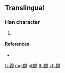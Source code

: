 {{character info/new}}
==Translingual==

===Han character===
{{Han char|rn=167|rad=金|as=11|sn=19|four=|canj=CYTJ,XXCYT}}

# {{defn|Han|sort=金11}}

====References====
* {{Han ref|kx=1321.071|hdz=64250.091|uh=93F1|ud=37873}}

[[fr:鏱]]
[[mg:鏱]]
[[pl:鏱]]
[[th:鏱]]
[[zh:鏱]]